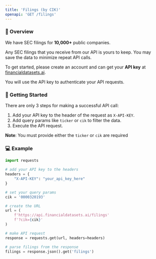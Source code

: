 ```yaml
---
title: 'Filings (by CIK)'
openapi: 'GET /filings'
---
```


### 👋  Overview
We have SEC filings for <b>10,000+</b> public companies.

Any SEC filings that you receive from our API is yours to keep. You may save the data to minimize repeat API calls.

To get started, please create an account and can get your <b>API key</b> at [financialdatasets.ai](https://financialdatasets.ai).

You will use the API key to authenticate your API requests.

###  🚀  Getting Started
There are only 3 steps for making a successful API call:
1. Add your API key to the header of the request as `X-API-KEY`.
2. Add query params like `ticker` or `cik` to filter the data.
3. Execute the API request.

**Note**: You must provide either the `ticker` or `cik` are required

### 💻  Example

```python Filings
import requests

# add your API key to the headers
headers = {
    "X-API-KEY": "your_api_key_here"
}

# set your query params
cik = '0000320193'

# create the URL
url = (
    f'https://api.financialdatasets.ai/filings'
    f'?cik={cik}'
)

# make API request
response = requests.get(url, headers=headers)

# parse filings from the response
filings = response.json().get('filings')
```